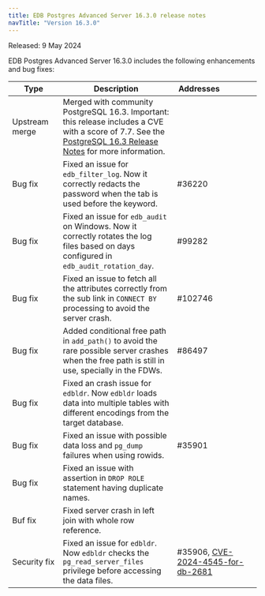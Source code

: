 ```yaml
---
title: EDB Postgres Advanced Server 16.3.0 release notes
navTitle: "Version 16.3.0"
---
```


Released: 9 May 2024

EDB Postgres Advanced Server 16.3.0 includes the following enhancements and bug fixes:

| Type              | Description                                                                                                                                                                                                     | Addresses&nbsp;&nbsp;&nbsp;&nbsp;&nbsp;&nbsp;&nbsp;&nbsp;&nbsp;&nbsp;&nbsp;&nbsp;&nbsp;&nbsp;&nbsp; |
|-------------------|-----------------------------------------------------------------------------------------------------------------------------------------------------------------------------------------------------------------|-----------------------------------------------------------------------------------------------------|
| Upstream merge    | Merged with community PostgreSQL 16.3. Important: this release includes a CVE with a score of 7.7. See the [PostgreSQL 16.3 Release Notes](https://www.postgresql.org/docs/release/16.3/) for more information. |                                                                                                     |
| Bug&nbsp;fix      | Fixed an issue for `edb_filter_log`. Now it correctly redacts the password when the tab is used before the keyword.                                                                                             | #36220                                                                                              |
| Bug&nbsp;fix      | Fixed an issue for `edb_audit` on Windows. Now it correctly rotates the log files based on days configured in `edb_audit_rotation_day`.                                                                         | #99282                                                                                              |
| Bug&nbsp;fix      | Fixed an issue to fetch all the attributes correctly from the sub link in `CONNECT BY` processing to avoid the server crash.                                                                                    | #102746                                                                                             |
| Bug&nbsp;fix      | Added conditional free path in `add_path()` to avoid the rare possible server crashes when the free path is still in use, specially in the FDWs.                                                                | #86497                                                                                              |
| Bug&nbsp;fix      | Fixed an crash issue for `edbldr`. Now `edbldr` loads data into multiple tables with different encodings from the target database.                                                                              |                                                                                                     |
| Bug&nbsp;fix      | Fixed an issue with possible data loss and `pg_dump` failures when using rowids.                                                                                                                                | #35901                                                                                              |
| Bug&nbsp;fix      | Fixed an issue with assertion in `DROP ROLE` statement having duplicate names.                                                                                                                                  |                                                                                                     |
| Buf&nbsp;fix      | Fixed server crash in left join with whole row reference.                                                                                                                                                       |                                                                                                     |
| Security&nbsp;fix | Fixed an issue for `edbldr`. Now `edbldr` checks the `pg_read_server_files` privilege before accessing the data files.                                                                                          | #35906, [CVE-2024-4545-for-db-2681]()                                                               |
